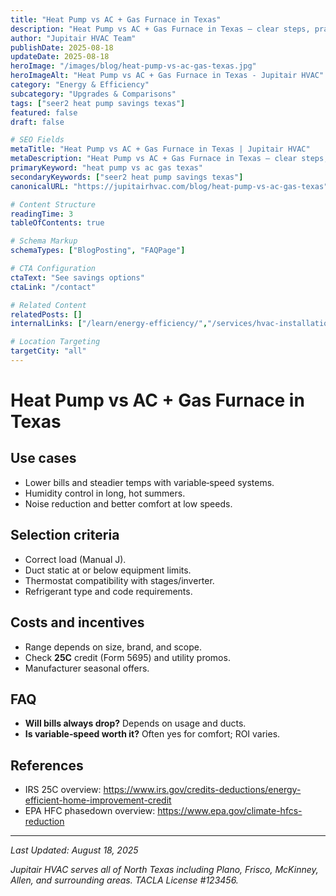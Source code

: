 ```yaml
---
title: "Heat Pump vs AC + Gas Furnace in Texas"
description: "Heat Pump vs AC + Gas Furnace in Texas — clear steps, practical detail, and when to call a pro in North Texas."
author: "Jupitair HVAC Team"
publishDate: 2025-08-18
updateDate: 2025-08-18
heroImage: "/images/blog/heat-pump-vs-ac-gas-texas.jpg"
heroImageAlt: "Heat Pump vs AC + Gas Furnace in Texas - Jupitair HVAC"
category: "Energy & Efficiency"
subcategory: "Upgrades & Comparisons"
tags: ["seer2 heat pump savings texas"]
featured: false
draft: false

# SEO Fields
metaTitle: "Heat Pump vs AC + Gas Furnace in Texas | Jupitair HVAC"
metaDescription: "Heat Pump vs AC + Gas Furnace in Texas — clear steps, practical detail, and when to call a pro in North Texas."
primaryKeyword: "heat pump vs ac gas texas"
secondaryKeywords: ["seer2 heat pump savings texas"]
canonicalURL: "https://jupitairhvac.com/blog/heat-pump-vs-ac-gas-texas"

# Content Structure
readingTime: 3
tableOfContents: true

# Schema Markup
schemaTypes: ["BlogPosting", "FAQPage"]

# CTA Configuration
ctaText: "See savings options"
ctaLink: "/contact"

# Related Content
relatedPosts: []
internalLinks: ["/learn/energy-efficiency/","/services/hvac-installation/"]

# Location Targeting
targetCity: "all"
---
```



# Heat Pump vs AC + Gas Furnace in Texas



## Use cases
- Lower bills and steadier temps with variable‑speed systems.
- Humidity control in long, hot summers.
- Noise reduction and better comfort at low speeds.



<BlogCTA variant="inline" />
</div>

## Selection criteria
- Correct load (Manual J).
- Duct static at or below equipment limits.
- Thermostat compatibility with stages/inverter.
- Refrigerant type and code requirements.


## Costs and incentives
- Range depends on size, brand, and scope.
- Check **25C** credit (Form 5695) and utility promos.
- Manufacturer seasonal offers.


## FAQ
- **Will bills always drop?** Depends on usage and ducts.
- **Is variable‑speed worth it?** Often yes for comfort; ROI varies.


## References
- IRS 25C overview: https://www.irs.gov/credits-deductions/energy-efficient-home-improvement-credit
- EPA HFC phasedown overview: https://www.epa.gov/climate-hfcs-reduction

---

<BlogCTA variant="end" />

*Last Updated: August 18, 2025*

*Jupitair HVAC serves all of North Texas including Plano, Frisco, McKinney, Allen, and surrounding areas. TACLA License #123456.*
